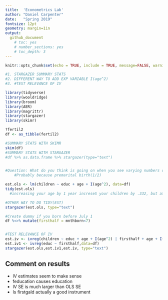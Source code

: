 ```yaml
---
title:  'Econometrics Lab'
author: "Daniel Carpenter"
date:   "Spring 2019"
fontsize: 12pt
geometry: margin=1in
output:
  github_document
    # toc: yes
    # number_sections: yes
    # toc_depth: 3
---
```

      
```r
knitr::opts_chunk$set(echo = TRUE, include = TRUE, message=FALSE, warning=FALSE)
```

```r
#1. STARGAZER SUMMARY STATS
#2. DIFFERENT WAY TO ADD EXP VARIABLE I(age^2)
#3. #TEST RELEVANCE OF IV

library(tidyverse)
library(wooldridge)
library(broom)
library(AER)
library(magrittr)
library(stargazer)
library(skimr)

?fertil2
df <- as_tibble(fertil2)

#SUMMARY STATS WITH SKIMR
skim(df)
#SUMMARY STATS WITH STARGAZER
#df %>% as.data.frame %>% stargazer(type="text")


#Question: What do you think is going on when you see varying numbers of observations across the different variables?
    #Probably because premarital birth(1/2)

est.ols <- lm(children ~ educ + age + I(age^2), data=df)
tidy(est.ols)
  #increasing your age by 1 year increseS your children by .332, but at a decreasing rate

#OTHER WAY TO DO TIDY(EST)
stargazer(est.ols, type="text")

#Create dummy if you born before July 1
df %<>% mutate(firsthalf = mnthborn<7)


#TEST RELEVANCE OF IV
est.iv <- ivreg(children ~ educ + age + I(age^2) | firsthalf + age + I(age^2), data=df)
est.iv1 <- ivreg(educ ~ firsthalf,data=df)
stargazer(est.ols,est.iv1,est.iv, type="text")

```

## Comment on results
* IV estimates seem to make sense
* feducation causes education
* IV SE is much larger than OLS SE
* Is firstgald actually a good instrument